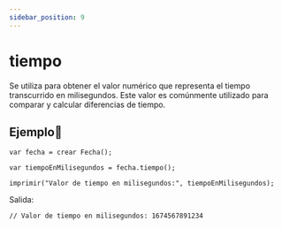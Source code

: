```yaml
---
sidebar_position: 9
---
```



# tiempo
Se utiliza para obtener el valor numérico que representa el tiempo transcurrido en milisegundos. Este valor es comúnmente utilizado para comparar y calcular diferencias de tiempo.

## Ejemplo📝

```dummy
var fecha = crear Fecha();

var tiempoEnMilisegundos = fecha.tiempo();

imprimir("Valor de tiempo en milisegundos:", tiempoEnMilisegundos);
```
Salida:

```dummy
// Valor de tiempo en milisegundos: 1674567891234
```